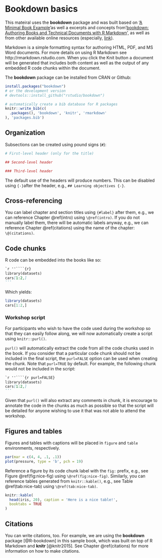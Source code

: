 # Bookdown basics {#basics}

This mateiral uses the **bookdown** package and was built based on '[A Minimal Book Example](https://github.com/rstudio/bookdown-demo)'as well a excerpts and concepts from '[bookdown: Authoring Books and Technical Documents with R Markdown](https://github.com/rstudio/bookdown)', as well as from other available online resources (especially, [link](link)).

Markdown is a simple formatting syntax for authoring HTML, PDF, and MS Word documents. For more details on using R Markdown see http://rmarkdown.rstudio.com. When you click the Knit button a document will be generated that includes both content as well as the output of any embedded R code chunks within the document.

The **bookdown** package can be installed from CRAN or Github:

```r
install.packages("bookdown")
# or the development version
# devtools::install_github("rstudio/bookdown")
```

```r
# automatically create a bib database for R packages
knitr::write_bib(c(
  .packages(), 'bookdown', 'knitr', 'rmarkdown'
), 'packages.bib')
```

## Organization

Subsections can be created using pound signs (`#`):

```r
# First-level header (only for the title)

## Second-level header

### Third-level header
```

The default use of the headers will produce numbers. This can be disabled using `{-}`after the header, e.g., `## Learning objectives {-}`.

## Cross-referencing

You can label chapter and section titles using `{#label}` after them, e.g., we can reference Chapter \@ref(intro) using `\@ref(intro)`. If you do not manually label them, there will be automatic labels anyway, e.g., we can reference Chapter \@ref(citations) using the name of the chapter: `\@(citations)`.

## Code chunks

R code can be embedded into the books like so:

````markdown
`r ''````{r}
library(datasets)
cars[1:2,]
```
````

Which yields:
```r
library(datasets)
cars[1:2,]
```

### Workshop script

For participants who wish to have the code used during the workshop so that they can easily follow along, we will now automatically create a script using `knitr::purl()`.

`purl()` will automatically extract the code from all the code chunks used in the book. If you consider that a particular code chunk should not be included in the final script, the `purl=FALSE` option can be used when creating the chunk. Note that `purl=TRUE` by default. For example, the following chunk would not be included in the script:

````markdown
`r ''````{r purl=FALSE}
library(datasets)
cars[1:2,]
```
````

Given that `purl()` will also extract any comments in chunk, it is encourage to annotate the code in the chunks as much as possible so that the script will be detailed for anyone wishing to use it that was not able to attend the workshop.

## Figures and tables

Figures and tables with captions will be placed in `figure` and `table` environments, respectively.

```r
par(mar = c(4, 4, .1, .1))
plot(pressure, type = 'b', pch = 19)
```

Reference a figure by its code chunk label with the `fig:` prefix, e.g., see Figure \@ref(fig:nice-fig) using `\@ref(fig:nice-fig)`. Similarly, you can reference tables generated from `knitr::kable()`, e.g., see Table \@ref(tab:nice-tab) using `\@ref(tab:nice-tab)`.

```r
knitr::kable(
  head(iris, 20), caption = 'Here is a nice table!',
  booktabs = TRUE
)
```

## Citations

You can write citations, too. For example, we are using the **bookdown** package [@R-bookdown] in this sample book, which was built on top of R Markdown and **knitr** [@knitr2015]. See Chapter \@ref(citations) for more information on how to make citations.


